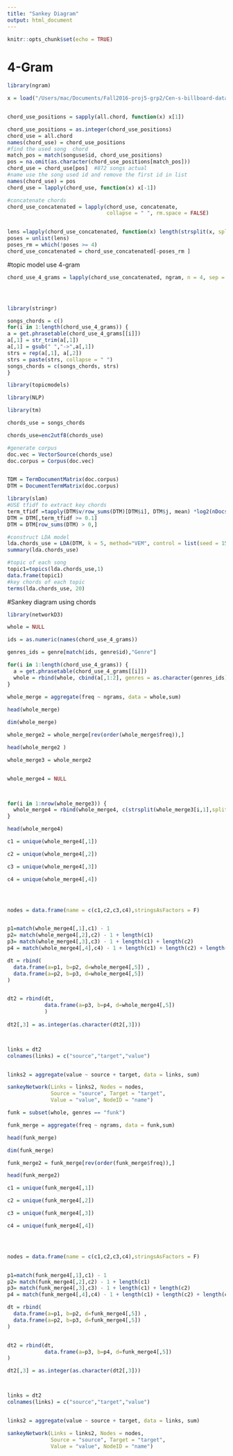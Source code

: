 ```yaml
---
title: "Sankey Diagram"
output: html_document
---
```


```r
knitr::opts_chunk$set(echo = TRUE)
```

# 4-Gram 

```r
library(ngram)

x = load("/Users/mac/Documents/Fall2016-proj5-grp2/Cen-s-billboard-data-processing/cleaned_data.RData")


chord_use_positions = sapply(all.chord, function(x) x[1])

chord_use_positions = as.integer(chord_use_positions)
chord_use = all.chord
names(chord_use) = chord_use_positions
#find the used song  chord
match_pos = match(songuse$id, chord_use_positions)
pos = na.omit(as.character(chord_use_positions[match_pos]))
chord_use = chord_use[pos]  #872 songs actual
#name use the song used id and remove the first id in list
names(chord_use) = pos
chord_use = lapply(chord_use, function(x) x[-1])

#concatenate chords
chord_use_concatenated = lapply(chord_use, concatenate, 
                                collapse = " ", rm.space = FALSE)


lens =lapply(chord_use_concatenated, function(x) length(strsplit(x, split = " ")[[1]]))
poses = unlist(lens)
poses_rm = which(!poses >= 4)
chord_use_concatenated = chord_use_concatenated[-poses_rm ]
```  

#topic model use 4-gram


```r
chord_use_4_grams = lapply(chord_use_concatenated, ngram, n = 4, sep = " ")




library(stringr)

songs_chords = c()
for(i in 1:length(chord_use_4_grams)) {
a = get.phrasetable(chord_use_4_grams[[i]])
a[,1] = str_trim(a[,1])
a[,1] = gsub(" ","->",a[,1])
strs = rep(a[,1], a[,2])
strs = paste(strs, collapse = " ")
songs_chords = c(songs_chords, strs)
}

library(topicmodels)

library(NLP)

library(tm)

chords_use = songs_chords

chords_use=enc2utf8(chords_use)

#generate corpus
doc.vec = VectorSource(chords_use)
doc.corpus = Corpus(doc.vec)


TDM = TermDocumentMatrix(doc.corpus)
DTM = DocumentTermMatrix(doc.corpus)

library(slam)
#USE tfidf to extract key chords
term_tfidf =tapply(DTM$v/row_sums(DTM)[DTM$i], DTM$j, mean) *log2(nDocs(DTM)/col_sums(DTM > 0))
DTM = DTM[,term_tfidf >= 0.1]
DTM = DTM[row_sums(DTM) > 0,]

#construct LDA model
lda.chords_use = LDA(DTM, k = 5, method="VEM", control = list(seed = 1500))
summary(lda.chords_use)

#topic of each song
topic1=topics(lda.chords_use,1)
data.frame(topic1)
#key chords of each topic
terms(lda.chords_use, 20)
```

#Sankey diagram using chords 
```r
library(networkD3)

whole = NULL

ids = as.numeric(names(chord_use_4_grams))

genres_ids = genre[match(ids, genre$id),"Genre"]

for(i in 1:length(chord_use_4_grams)) {
  a = get.phrasetable(chord_use_4_grams[[i]])
  whole = rbind(whole, cbind(a[,1:2], genres = as.character(genres_ids)[i]))
}

whole_merge = aggregate(freq ~ ngrams, data = whole,sum)  
  
head(whole_merge)

dim(whole_merge)

whole_merge2 = whole_merge[rev(order(whole_merge$freq)),]

head(whole_merge2 )

whole_merge3 = whole_merge2


whole_merge4 = NULL



for(i in 1:nrow(whole_merge3)) {
  whole_merge4 = rbind(whole_merge4, c(strsplit(whole_merge3[i,1],split= " ")[[1]],whole_merge3[i,2]))
}

head(whole_merge4)

c1 = unique(whole_merge4[,1])

c2 = unique(whole_merge4[,2])

c3 = unique(whole_merge4[,3])

c4 = unique(whole_merge4[,4])




nodes = data.frame(name = c(c1,c2,c3,c4),stringsAsFactors = F)


p1=match(whole_merge4[,1],c1) - 1
p2= match(whole_merge4[,2],c2) - 1 + length(c1)
p3= match(whole_merge4[,3],c3) - 1 + length(c1) + length(c2)
p4 = match(whole_merge4[,4],c4) - 1 + length(c1) + length(c2) + length(c3)

dt = rbind(
  data.frame(a=p1, b=p2, d=whole_merge4[,5]) ,
  data.frame(a=p2, b=p3, d=whole_merge4[,5])
)


dt2 = rbind(dt,
            data.frame(a=p3, b=p4, d=whole_merge4[,5])
            )
  
dt2[,3] = as.integer(as.character(dt2[,3]))



links = dt2
colnames(links) = c("source","target","value")


links2 = aggregate(value ~ source + target, data = links, sum)

sankeyNetwork(Links = links2, Nodes = nodes,
              Source = "source", Target = "target",
              Value = "value", NodeID = "name")

funk = subset(whole, genres == "funk")

funk_merge = aggregate(freq ~ ngrams, data = funk,sum)  

head(funk_merge)

dim(funk_merge)

funk_merge2 = funk_merge[rev(order(funk_merge$freq)),]

head(funk_merge2)

c1 = unique(funk_merge4[,1])

c2 = unique(funk_merge4[,2])

c3 = unique(funk_merge4[,3])

c4 = unique(funk_merge4[,4])




nodes = data.frame(name = c(c1,c2,c3,c4),stringsAsFactors = F)


p1=match(funk_merge4[,1],c1) - 1
p2= match(funk_merge4[,2],c2) - 1 + length(c1)
p3= match(funk_merge4[,3],c3) - 1 + length(c1) + length(c2)
p4 = match(funk_merge4[,4],c4) - 1 + length(c1) + length(c2) + length(c3)

dt = rbind(
  data.frame(a=p1, b=p2, d=funk_merge4[,5]) ,
  data.frame(a=p2, b=p3, d=funk_merge4[,5])
)


dt2 = rbind(dt,
            data.frame(a=p3, b=p4, d=funk_merge4[,5])
)

dt2[,3] = as.integer(as.character(dt2[,3]))



links = dt2
colnames(links) = c("source","target","value")


links2 = aggregate(value ~ source + target, data = links, sum)

sankeyNetwork(Links = links2, Nodes = nodes,
              Source = "source", Target = "target",
              Value = "value", NodeID = "name")

```

